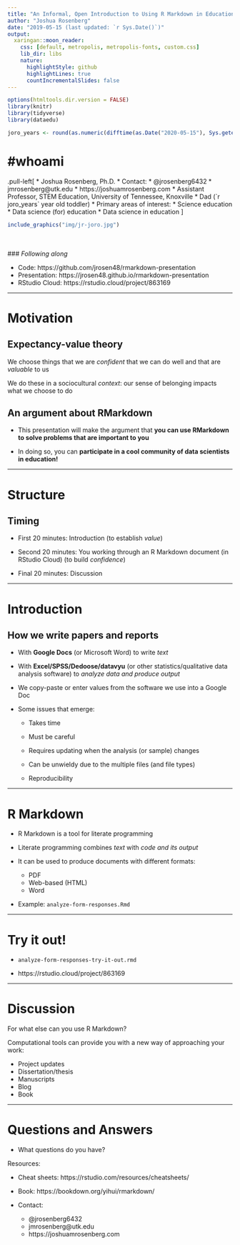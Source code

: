 ```yaml
---
title: "An Informal, Open Introduction to Using R Markdown in Education"
author: "Joshua Rosenberg"
date: "2019-05-15 (last updated: `r Sys.Date()`)"
output:
  xaringan::moon_reader:
    css: [default, metropolis, metropolis-fonts, custom.css]
    lib_dir: libs
    nature:
      highlightStyle: github
      highlightLines: true
      countIncrementalSlides: false
---
```


```r
options(htmltools.dir.version = FALSE)
library(knitr)
library(tidyverse)
library(dataedu)

joro_years <- round(as.numeric(difftime(as.Date("2020-05-15"), Sys.getenv("joro_bday"), unit="weeks"))/52.25, 1)
```

# #whoami

.pull-left[
* Joshua Rosenberg, Ph.D.
* Contact: 
  * @jrosenberg6432
  * jmrosenberg@utk.edu
  * https://joshuamrosenberg.com
* Assistant Professor, STEM Education, University of Tennessee, Knoxville
* Dad (`r joro_years` year old toddler)
* Primary areas of interest:
  * Science education
  * Data science (for) education
  * Data science in education
]

```r
include_graphics("img/jr-joro.jpg")
```

<br> 
<br>
### *Following along*

- Code: https://github.com/jrosen48/rmarkdown-presentation
- Presentation: https://jrosen48.github.io/rmarkdown-presentation
- RStudio Cloud: https://rstudio.cloud/project/863169

---

# Motivation

## Expectancy-value theory

We choose things that we are *confident* that we can do well and that are *valuable* to us

We do these in a sociocultural *context*: our sense of belonging impacts what we choose to do

## An argument about RMarkdown

- This presentation will make the argument that **you can use RMarkdown to solve
problems that are important to you**

- In doing so, you can **participate in a cool community of data scientists in education!**

---

# Structure

## Timing

- First 20 minutes: Introduction (to establish *value*)

- Second 20 minutes: You working through an R Markdown document (in RStudio Cloud) (to build *confidence*)

- Final 20 minutes: Discussion

---

# Introduction

## How we write papers and reports

- With **Google Docs** (or Microsoft Word) to write *text*
- With **Excel/SPSS/Dedoose/datavyu** (or other statistics/qualitative data analysis software) to *analyze data and produce output*

- We copy-paste or enter values from the software we use into a Google Doc

- Some issues that emerge:

  - Takes time
   
  - Must be careful
  
  - Requires updating when the analysis (or sample) changes
  
  - Can be unwieldy due to the multiple files (and file types)
  
  - Reproducibility

---

# R Markdown

- R Markdown is a tool for literate programming

- Literate programming combines *text* with *code and its output*

- It can be used to produce documents with different formats:

  - PDF
  - Web-based (HTML)
  - Word

- Example: `analyze-form-responses.Rmd`

---

# Try it out!

- `analyze-form-responses-try-it-out.rmd`

- https://rstudio.cloud/project/863169

---

# Discussion

For what else can you use R Markdown?

Computational tools can provide you with a new way of approaching your work:

- Project updates
- Dissertation/thesis
- Manuscripts
- Blog
- Book

---

# Questions and Answers

- What questions do you have?


Resources:

- Cheat sheets: https://rstudio.com/resources/cheatsheets/
- Book: https://bookdown.org/yihui/rmarkdown/

* Contact: 
  * @jrosenberg6432
  * jmrosenberg@utk.edu
  * https://joshuamrosenberg.com